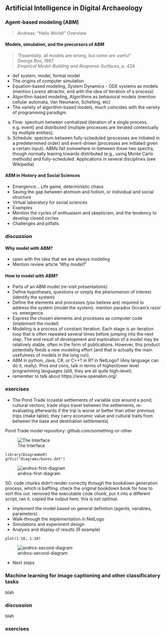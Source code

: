 

## Artificial Intelligence in Digital Archaeology 

### Agent-based modeling (ABM)

>Andreas: "Hello World!"
Overview

#### Models, simulation, and the precursors of ABM

>"Essentially, all models are wrong, but some are useful"  
>George Box, 1987  
>*Empirical Model-Building and Response Surfaces*, p. 424

- def system, model, formal model
- The origins of computer simulation
- Equation-based modeling, System Dynamics - ODE systems as models (mention Lorenz attractor, end with the idea of iteration of a process)
- Algorithm-based modeling, Algorithms as behavioral models (mention cellular automata, Van Neumann, Schelling, etc)
- The variety of algorithm-based models, much coincides with the variety of programming paradigm.
a. Flow: spectrum between centralized (iteration of a single process, e.g. event) and distributed (multiple processes are iterated contextually by multiple entities).
b. Schedule: spectrum between fully-scheduled (processes are initiated in a predetermined order) and event-driven (processes are initiated given a certain input).
ABMs fall somewhere in-between these two spectra, though normally leaning towards distributed (e.g., using Monte Carlo methods) and fully-scheduled. Applications in several disciplines (see Wikipedia)

#### ABM in History and Social Sciences

- Emergence... Life game, deterministic chaos
- Saving the gap between atomism and holism, or individual and social structure
- Virtual laboratory for social sciences
- Examples
- Mention the cycles of enthusiasm and skepticism, and the tendency to develop closed circles
- Challenges and pitfalls 

### discussion

#### Why model with ABM?

- open with the idea that we are always modeling
- Mention review article 'Why model?'

#### How to model with ABM?

- Parts of an ABM model
 (re-visit presentations)
- Define hypotheses, questions or simply the phenomenon of interest (identify the system)
- Define the elements and processes (you believe are) required to address the system (model the system). mention paradox Occam's razor vs. emergence
- Express the chosen elements and processes as computer code (implement the model)
- Modeling is a process of constant iteration. Each stage is an iteration loop that is often repeated several times before jumping into the next step.  The end result of development and exploration of a model may be relatively stable, often in the form of publications. However, this product potentially feeds a new  modeling effort (and that is actually the main usefulness of models in the long run). 
- ABM in python, Java, C#, or C++? in R? in NetLogo? (Any language can do it, really). Pros and cons, talk in terms of higher/lower level programming languages (still, they are all quite high-level).
- remember to talk about https://www.openabm.org/

### exercises

- The Pond Trade (coastal settlements of variable size around a pond; cultural vectors; trade ships travel between the settlements, re-evaluating afterwards if the trip is worse or better than other previous trips (make table); they carry economic value and cultural traits from between the base and destination settlements)

Pond Trade model repository: github.com/something-or-other

![The Interface](images/interface-andros.png)


```
library(DiagrammeR)
grViz("diagrams/boxes.dot")
```

![andros-first-diagram](images/andros-diagram.png)

SG: code chunks didn't render correctly through the bookdown generation process, which is baffling. check the original bookdown book for how to sort this out. removed the executable code chunk, put it into a different script, ran it, copied the output here. this is not optimal.

- Implement the model based on general definition (agents, variables, parameters)
- Walk-through the implementation in NetLogo
- Simulations and experiment design
- Analysis and display of results (R example)

```
plot(1:10, 1:10)
```
![andros-second-diagram](images/andros-2.png)


- Next steps

### Machine learning for image captioning and other classificatory tasks

blah

### discussion

blah

### exercises